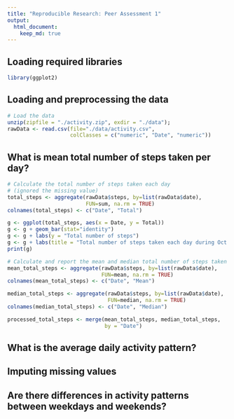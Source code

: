 ```yaml
---
title: "Reproducible Research: Peer Assessment 1"
output: 
  html_document:
    keep_md: true
---
```


## Loading required libraries
```r
library(ggplot2)
```

## Loading and preprocessing the data
```r
# Load the data
unzip(zipfile = "./activity.zip", exdir = "./data");
rawData <- read.csv(file="./data/activity.csv",
                    colClasses = c("numeric", "Date", "numeric"))
```


## What is mean total number of steps taken per day?
```r
# Calculate the total number of steps taken each day
# (ignored the missing value) 
total_steps <- aggregate(rawData$steps, by=list(rawData$date), 
                         FUN=sum, na.rm = TRUE)
colnames(total_steps) <- c("Date", "Total")

g <- ggplot(total_steps, aes(x = Date, y = Total)) 
g <- g + geom_bar(stat="identity")
g <- g + labs(y = "Total number of steps")
g <- g + labs(title = "Total number of steps taken each day during Oct and Nov, 2012")
print(g)
```

```r
# Calculate and report the mean and median total number of steps taken per day
mean_total_steps <- aggregate(rawData$steps, by=list(rawData$date), 
                              FUN=mean, na.rm = TRUE)
colnames(mean_total_steps) <- c("Date", "Mean")

median_total_steps <- aggregate(rawData$steps, by=list(rawData$date), 
                                FUN=median, na.rm = TRUE)
colnames(median_total_steps) <- c("Date", "Median")

processed_total_steps <- merge(mean_total_steps, median_total_steps,
                               by = "Date")
```

## What is the average daily activity pattern?



## Imputing missing values



## Are there differences in activity patterns between weekdays and weekends?
